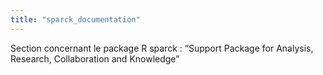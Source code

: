 ```yaml
---
title: "sparck_documentation"
---
```


Section concernant le package R sparck : "Support Package for Analysis, Research, Collaboration and Knowledge"
